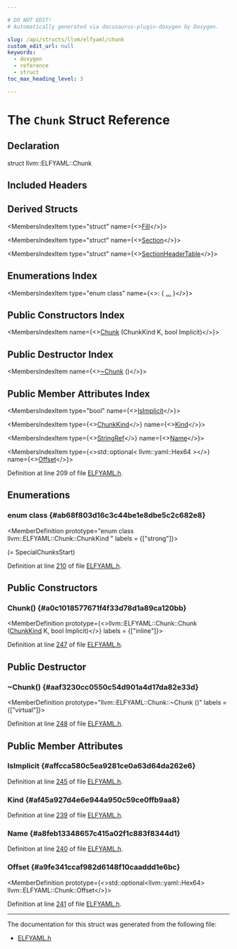 ```yaml
---

# DO NOT EDIT!
# Automatically generated via docusaurus-plugin-doxygen by Doxygen.

slug: /api/structs/llvm/elfyaml/chunk
custom_edit_url: null
keywords:
  - doxygen
  - reference
  - struct
toc_max_heading_level: 3

---
```





# The `Chunk` Struct Reference

<DoxygenPage pluginConfig={pluginConfig}>



## Declaration

<CodeBlock>struct llvm::ELFYAML::Chunk</CodeBlock>

## Included Headers

<IncludesList>
<IncludesListItem
  filePath="llvm/ObjectYAML/ELFYAML.h"
  permalink="/docs/api/files/include/include/llvm/include/llvm/objectyaml/elfyaml-h"
  isLocal="true" />
</IncludesList>

## Derived Structs

<MembersIndex>

<MembersIndexItem
  type="struct"
  name={<><a href="/docs/api/structs/llvm/elfyaml/fill">Fill</a></>}>
</MembersIndexItem>

<MembersIndexItem
  type="struct"
  name={<><a href="/docs/api/structs/llvm/elfyaml/section">Section</a></>}>
</MembersIndexItem>

<MembersIndexItem
  type="struct"
  name={<><a href="/docs/api/structs/llvm/elfyaml/sectionheadertable">SectionHeaderTable</a></>}>
</MembersIndexItem>

</MembersIndex>

## Enumerations Index

<MembersIndex>

<MembersIndexItem
  type="enum class"
  name={<>:  &#123; <a href="#ab68f803d16c3c44be1e8dbe5c2c682e8">...</a> &#125;</>}>
</MembersIndexItem>

</MembersIndex>

## Public Constructors Index

<MembersIndex>

<MembersIndexItem
  name={<><a href="#a0c1018577671f4f33d78d1a89ca120bb">Chunk</a> (ChunkKind K, bool Implicit)</>}>
</MembersIndexItem>

</MembersIndex>

## Public Destructor Index

<MembersIndex>

<MembersIndexItem
  name={<><a href="#aaf3230cc0550c54d901a4d17da82e33d">~Chunk</a> ()</>}>
</MembersIndexItem>

</MembersIndex>

## Public Member Attributes Index

<MembersIndex>

<MembersIndexItem
  type="bool"
  name={<><a href="#affcca580c5ea9281ce0a63d64da262e6">IsImplicit</a></>}>
</MembersIndexItem>

<MembersIndexItem
  type={<><a href="#ab68f803d16c3c44be1e8dbe5c2c682e8">ChunkKind</a></>}
  name={<><a href="#af45a927d4e6e944a950c59ce0ffb9aa8">Kind</a></>}>
</MembersIndexItem>

<MembersIndexItem
  type={<><a href="/docs/api/classes/llvm/stringref">StringRef</a></>}
  name={<><a href="#a8feb13348657c415a02f1c883f8344d1">Name</a></>}>
</MembersIndexItem>

<MembersIndexItem
  type={<>std::optional&lt; llvm::yaml::Hex64 &gt;</>}
  name={<><a href="#a9fe341ccaf982d6148f10caaddd1e6bc">Offset</a></>}>
</MembersIndexItem>

</MembersIndex>


Definition at line 209 of file <a href="/docs/api/files/include/include/llvm/include/llvm/objectyaml/elfyaml-h">ELFYAML.h</a>.

<SectionDefinition>

## Enumerations

### enum class  {#ab68f803d16c3c44be1e8dbe5c2c682e8}

<MemberDefinition
  prototype="enum class llvm::ELFYAML::Chunk::ChunkKind "
 labels = {["strong"]}>

<EnumerationList title="Enumeration values">

<Link id="ab68f803d16c3c44be1e8dbe5c2c682e8a971fd8cc345d8bd9f92e9f7d88fdf20c" />
<EnumerationListItem name="Dynamic">

</EnumerationListItem>

<Link id="ab68f803d16c3c44be1e8dbe5c2c682e8a03937134cedab9078be39a77ee3a48a0" />
<EnumerationListItem name="Group">

</EnumerationListItem>

<Link id="ab68f803d16c3c44be1e8dbe5c2c682e8ac34949db9ce05a7dcfa4cf073b161233" />
<EnumerationListItem name="RawContent">

</EnumerationListItem>

<Link id="ab68f803d16c3c44be1e8dbe5c2c682e8a656cac63806390344159babef82cd855" />
<EnumerationListItem name="Relocation">

</EnumerationListItem>

<Link id="ab68f803d16c3c44be1e8dbe5c2c682e8a1368b815a6f4afbc88e09b93a69fcbcd" />
<EnumerationListItem name="Relr">

</EnumerationListItem>

<Link id="ab68f803d16c3c44be1e8dbe5c2c682e8a001a9743d76a3414a16927ddb442c8ef" />
<EnumerationListItem name="NoBits">

</EnumerationListItem>

<Link id="ab68f803d16c3c44be1e8dbe5c2c682e8a3b0649c72650c313a357338dcdfb64ec" />
<EnumerationListItem name="Note">

</EnumerationListItem>

<Link id="ab68f803d16c3c44be1e8dbe5c2c682e8afae8a9257e154175da4193dbf6552ef6" />
<EnumerationListItem name="Hash">

</EnumerationListItem>

<Link id="ab68f803d16c3c44be1e8dbe5c2c682e8a0818f8dfc1fa249af243b38c255ef0e7" />
<EnumerationListItem name="GnuHash">

</EnumerationListItem>

<Link id="ab68f803d16c3c44be1e8dbe5c2c682e8a0fd3a9e030bfb9eddc8243ee36676a17" />
<EnumerationListItem name="Verdef">

</EnumerationListItem>

<Link id="ab68f803d16c3c44be1e8dbe5c2c682e8a3262a0e301ee30bcea6d882f79bd3aab" />
<EnumerationListItem name="Verneed">

</EnumerationListItem>

<Link id="ab68f803d16c3c44be1e8dbe5c2c682e8a805a03a14b60ab1c6526d9bd6d559e08" />
<EnumerationListItem name="StackSizes">

</EnumerationListItem>

<Link id="ab68f803d16c3c44be1e8dbe5c2c682e8ac31bc3a98304fba16da58c4b6ae502ba" />
<EnumerationListItem name="SymtabShndxSection">

</EnumerationListItem>

<Link id="ab68f803d16c3c44be1e8dbe5c2c682e8a33e647dbf94544185c038088df801d07" />
<EnumerationListItem name="Symver">

</EnumerationListItem>

<Link id="ab68f803d16c3c44be1e8dbe5c2c682e8a55df54d738ac06e842241ebbdb071e29" />
<EnumerationListItem name="ARMIndexTable">

</EnumerationListItem>

<Link id="ab68f803d16c3c44be1e8dbe5c2c682e8ac8bd8d1ba9cb387b17e6209427cc3921" />
<EnumerationListItem name="MipsABIFlags">

</EnumerationListItem>

<Link id="ab68f803d16c3c44be1e8dbe5c2c682e8a2160fcfc10b37d36c52983f3bf0bfd49" />
<EnumerationListItem name="Addrsig">

</EnumerationListItem>

<Link id="ab68f803d16c3c44be1e8dbe5c2c682e8ac13148621b718094b716b6c5c905ba01" />
<EnumerationListItem name="LinkerOptions">

</EnumerationListItem>

<Link id="ab68f803d16c3c44be1e8dbe5c2c682e8a5b7000c075f6c8074fc47f30f57203b6" />
<EnumerationListItem name="DependentLibraries">

</EnumerationListItem>

<Link id="ab68f803d16c3c44be1e8dbe5c2c682e8af27ac6e090f8556da592cd9c01a57564" />
<EnumerationListItem name="CallGraphProfile">

</EnumerationListItem>

<Link id="ab68f803d16c3c44be1e8dbe5c2c682e8a8d47fdaa338846273d6c25a20a616d72" />
<EnumerationListItem name="BBAddrMap">

</EnumerationListItem>

<Link id="ab68f803d16c3c44be1e8dbe5c2c682e8ae6237945411f16594fa80cbb8ff1c981" />
<EnumerationListItem name="SpecialChunksStart">

</EnumerationListItem>

<Link id="ab68f803d16c3c44be1e8dbe5c2c682e8adb3e3f51c9107e26c9bccf9a188ce2ed" />
<EnumerationListItem name="Fill">
 (= SpecialChunksStart)
</EnumerationListItem>

<Link id="ab68f803d16c3c44be1e8dbe5c2c682e8aeb94454f132c0169a9c89a3ddb07a994" />
<EnumerationListItem name="SectionHeaderTable">

</EnumerationListItem>

</EnumerationList>

Definition at line <a href="/docs/api/files/include/include/llvm/include/llvm/objectyaml/elfyaml-h/#l00210">210</a> of file <a href="/docs/api/files/include/include/llvm/include/llvm/objectyaml/elfyaml-h">ELFYAML.h</a>.
</MemberDefinition>

</SectionDefinition>

<SectionDefinition>

## Public Constructors

### Chunk() {#a0c1018577671f4f33d78d1a89ca120bb}

<MemberDefinition
  prototype={<>llvm::ELFYAML::Chunk::Chunk (<a href="#ab68f803d16c3c44be1e8dbe5c2c682e8">ChunkKind</a> K, bool Implicit)</>}
  labels = {["inline"]}>

Definition at line <a href="/docs/api/files/include/include/llvm/include/llvm/objectyaml/elfyaml-h/#l00247">247</a> of file <a href="/docs/api/files/include/include/llvm/include/llvm/objectyaml/elfyaml-h">ELFYAML.h</a>.
</MemberDefinition>

</SectionDefinition>

<SectionDefinition>

## Public Destructor

### ~Chunk() {#aaf3230cc0550c54d901a4d17da82e33d}

<MemberDefinition
  prototype="llvm::ELFYAML::Chunk::~Chunk ()"
  labels = {["virtual"]}>

Definition at line <a href="/docs/api/files/include/include/llvm/include/llvm/objectyaml/elfyaml-h/#l00248">248</a> of file <a href="/docs/api/files/include/include/llvm/include/llvm/objectyaml/elfyaml-h">ELFYAML.h</a>.
</MemberDefinition>

</SectionDefinition>

<SectionDefinition>

## Public Member Attributes

### IsImplicit {#affcca580c5ea9281ce0a63d64da262e6}

<MemberDefinition
  prototype="bool llvm::ELFYAML::Chunk::IsImplicit">

Definition at line <a href="/docs/api/files/include/include/llvm/include/llvm/objectyaml/elfyaml-h/#l00245">245</a> of file <a href="/docs/api/files/include/include/llvm/include/llvm/objectyaml/elfyaml-h">ELFYAML.h</a>.
</MemberDefinition>

### Kind {#af45a927d4e6e944a950c59ce0ffb9aa8}

<MemberDefinition
  prototype="ChunkKind llvm::ELFYAML::Chunk::Kind">

Definition at line <a href="/docs/api/files/include/include/llvm/include/llvm/objectyaml/elfyaml-h/#l00239">239</a> of file <a href="/docs/api/files/include/include/llvm/include/llvm/objectyaml/elfyaml-h">ELFYAML.h</a>.
</MemberDefinition>

### Name {#a8feb13348657c415a02f1c883f8344d1}

<MemberDefinition
  prototype="StringRef llvm::ELFYAML::Chunk::Name">

Definition at line <a href="/docs/api/files/include/include/llvm/include/llvm/objectyaml/elfyaml-h/#l00240">240</a> of file <a href="/docs/api/files/include/include/llvm/include/llvm/objectyaml/elfyaml-h">ELFYAML.h</a>.
</MemberDefinition>

### Offset {#a9fe341ccaf982d6148f10caaddd1e6bc}

<MemberDefinition
  prototype={<>std::optional&lt;llvm::yaml::Hex64&gt; llvm::ELFYAML::Chunk::Offset</>}>

Definition at line <a href="/docs/api/files/include/include/llvm/include/llvm/objectyaml/elfyaml-h/#l00241">241</a> of file <a href="/docs/api/files/include/include/llvm/include/llvm/objectyaml/elfyaml-h">ELFYAML.h</a>.
</MemberDefinition>

</SectionDefinition>

<hr/>

The documentation for this struct was generated from the following file:

<ul>
<li><a href="/docs/api/files/include/include/llvm/include/llvm/objectyaml/elfyaml-h">ELFYAML.h</a></li>
</ul>

</DoxygenPage>
